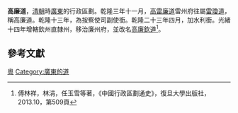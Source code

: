 '''高廉道'''，[[清朝|清朝]]時[[廣東|廣東]]的行政區劃。乾隆三年十一月，[[高雷廉道|高雷廉道]]雷州府往屬[[雷瓊道|雷瓊道]]，稱高廉道。乾隆十三年，為按察使司副使銜。乾隆二十三年四月，加水利銜。光緒十四年增轄欽州直隸州，移治廉州府，並改名[[高廉欽道|高廉欽道]]<ref>傅林祥，林涓，任玉雪等著，《中國行政區劃通史》，復旦大學出版社，2013.10，第509頁</ref>。

==參考文獻==
{{reflist}}
{{清朝行政區劃小作品}}
[[Category:清朝的道|粵]]
[[Category:廣東的道|Category:廣東的道]]